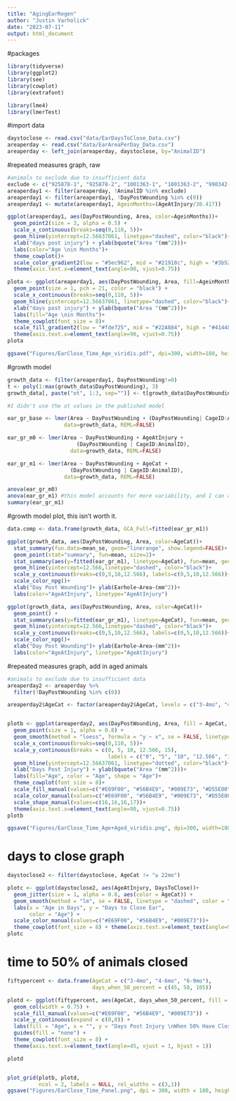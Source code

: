 ```yaml
---
title: "AgingEarRegen"
author: "Justin Varholick"
date: "2023-07-11"
output: html_document
---
```

#packages
```r
library(tidyverse)
library(ggplot2)
library(see)
library(cowplot)
library(extrafont)

library(lme4)
library(lmerTest)

```

#import data
```r
daystoclose <- read.csv("data/EarDaysToClose_Data.csv")
areaperday <- read.csv("data/EarAreaPerDay_Data.csv")
areaperday <- left_join(areaperday, daystoclose, by="AnimalID")
```

#repeated measures graph, raw
```r

#animals to exclude due to insufficient data
exclude <- c("925878-1", "925878-2", "1001363-1", "1001363-2", "990342-1", "990342-2")
areaperday1 <- filter(areaperday, !AnimalID %in% exclude)
areaperday1 <- filter(areaperday1, !DayPostWounding %in% c(0))
areaperday1 <- mutate(areaperday1, AgeinMonths=(AgeAtInjury/30.417))

ggplot(areaperday1, aes(DayPostWounding, Area, color=AgeinMonths))+
  geom_point2(size = 3, alpha = 0.5) +
  scale_x_continuous(breaks=seq(0,110, 5))+
  geom_hline(yintercept=12.56637061, linetype="dashed", color="black")+
  xlab("days post injury") + ylab(bquote("Area "(mm^2)))+
  labs(color="Age \nin Months")+
  theme_cowplot()+
  scale_color_gradient2(low = "#5ec962", mid = "#21918c", high = "#3b528b", midpoint = 6) +
  theme(axis.text.x=element_text(angle=90, vjust=0.75))

plota <- ggplot(areaperday1, aes(DayPostWounding, Area, fill=AgeinMonths))+
  geom_point(size = 1, pch = 21, color = "black") +
  scale_x_continuous(breaks=seq(0,110, 5))+
  geom_hline(yintercept=12.56637061, linetype="dashed", color="black")+
  xlab("days post injury") + ylab(bquote("Area "(mm^2)))+
  labs(fill="Age \nin Months")+
  theme_cowplot(font_size = 8)+
  scale_fill_gradient2(low = "#fde725", mid = "#22A884", high = "#414487", midpoint = 6) +
  theme(axis.text.x=element_text(angle=90, vjust=0.75))
plota

ggsave("Figures/EarClose_Time_Age_viridis.pdf", dpi=300, width=180, height=90, unit="mm")

```

#growth model
```r
growth_data <- filter(areaperday1, DayPostWounding!=0)
t <- poly(1:max(growth_data$DayPostWounding), 3)
growth_data[, paste("ot", 1:3, sep="")] <- t[growth_data$DayPostWounding, 1:3]

#I didn't use the ot values in the published model 

ear_gr_base <- lmer(Area ~ DayPostWounding + (DayPostWounding| CageID:AnimalID),
                  data=growth_data, REML=FALSE)

ear_gr_m0 <- lmer(Area ~ DayPostWounding + AgeAtInjury +
                      (DayPostWounding | CageID:AnimalID),
                    data=growth_data, REML=FALSE)

ear_gr_m1 <- lmer(Area ~ DayPostWounding + AgeCat + 
                    (DayPostWounding | CageID:AnimalID),
                  data=growth_data, REML=FALSE)

anova(ear_gr_m0) 
anova(ear_gr_m1) #this model accounts for more variability, and I can add in the ≥ 22mo in the plot
summary(ear_gr_m1)
```
#growth model plot, this isn't worth it.
```r
data.comp <- data.frame(growth_data, GCA_Full=fitted(ear_gr_m1))

ggplot(growth_data, aes(DayPostWounding, Area, color=AgeCat))+
  stat_summary(fun.data=mean_se, geom="linerange", show.legend=FALSE)+
  geom_point(stat="summary", fun=mean, size=2)+
  stat_summary(aes(y=fitted(ear_gr_m1), linetype=AgeCat), fun=mean, geom="line", size=1.25)+
  geom_hline(yintercept=12.566,linetype="dashed", color="black")+
  scale_y_continuous(breaks=c(0,5,10,12.566), labels=c(0,5,10,12.566))+
  scale_color_npg()+
  xlab("Day Post Wounding")+ ylab(Earhole~Area~(mm^2))+
  labs(color="AgeAtInjury", linetype="AgeAtInjury")

ggplot(growth_data, aes(DayPostWounding, Area, color=AgeCat))+
  geom_point() +
  stat_summary(aes(y=fitted(ear_gr_m1), linetype=AgeCat), fun=mean, geom="line", size=1.25)+
  geom_hline(yintercept=12.566,linetype="dashed", color="black")+
  scale_y_continuous(breaks=c(0,5,10,12.566), labels=c(0,5,10,12.566))+
  scale_color_npg()+
  xlab("Day Post Wounding")+ ylab(Earhole~Area~(mm^2))+
  labs(color="AgeAtInjury", linetype="AgeAtInjury")


```
#repeated measures graph, add in aged animals
```r

#animals to exclude due to insufficient data
areaperday2 <- areaperday %>% 
  filter(!DayPostWounding %in% c(0))

areaperday2$AgeCat <- factor(areaperday2$AgeCat, levels = c("3-4mo", "4-6mo", "6-9mo", "≥ 22mo"))


plotb <- ggplot(areaperday2, aes(DayPostWounding, Area, fill = AgeCat, color = AgeCat, shape = AgeCat))+
  geom_point(size = 1, alpha = 0.8) +
  geom_smooth(method = "loess", formula = "y ~ x", se = FALSE, linetype = "dashed", size = 0.5) +
  scale_x_continuous(breaks=seq(0,110, 5))+
  scale_y_continuous(breaks = c(0, 5, 10, 12.566, 15), 
                                labels = c("0", "5", "10", "12.566", "15")) +
  geom_hline(yintercept=12.56637061, linetype="dotted", color="black")+
  xlab("Days Post Injury") + ylab(bquote("Area "(mm^2)))+
  labs(fill="Age", color = "Age", shape = "Age")+
  theme_cowplot(font_size = 8)+
  scale_fill_manual(values=c("#E69F00", "#56B4E9", "#009E73", "#D55E00"))+
  scale_color_manual(values=c("#E69F00", "#56B4E9", "#009E73", "#D55E00"))+
  scale_shape_manual(values=c(16,16,16,17))+
  theme(axis.text.x=element_text(angle=90, vjust=0.75))
plotb

ggsave("Figures/EarClose_Time_Age+Aged_viridis.png", dpi=300, width=180, height=90, unit="mm")
```
# days to close graph
```r
daystoclose2 <- filter(daystoclose, AgeCat != "≥ 22mo")

plotc <- ggplot(daystoclose2, aes(AgeAtInjury, DaysToClose))+
  geom_jitter(size = 1, alpha = 0.8, aes(color = AgeCat)) +
  geom_smooth(method = "lm", se = FALSE, linetype = "dashed", color = "black", size = 0.5) +
  labs(x = "Age in Days", y = "Days to Close Ear",
       color = "Age") +
  scale_color_manual(values=c("#E69F00", "#56B4E9", "#009E73"))+
  theme_cowplot(font_size = 8) + theme(axis.text.x=element_text(angle=90, vjust=0.75))
plotc
```

# time to 50% of animals closed
```r
fiftypercent <- data.frame(AgeCat = c("3-4mo", "4-6mo", "6-9mo"),
                           days_when_50_percent = c(45, 50, 105))

plotd <- ggplot(fiftypercent, aes(AgeCat, days_when_50_percent, fill = AgeCat)) +
  geom_col(width = 0.75) +
  scale_fill_manual(values=c("#E69F00", "#56B4E9", "#009E73")) +
  scale_y_continuous(expand = c(0,0)) +
  labs(fill = "Age", x = "", y = "Days Post Injury \nWhen 50% Have Closed Ear-Hole") +
  guides(fill = "none") +
  theme_cowplot(font_size = 8) +
  theme(axis.text.x=element_text(angle=45, vjust = 1, hjust = 1))

plotd
```
```r

```


```r
plot_grid(plotb, plotd,
          ncol = 2, labels = NULL, rel_widths = c(3,1))
ggsave("Figures/EarClose_Time_Panel.png", dpi = 300, width = 180, height = 55, unit = "mm")
```

